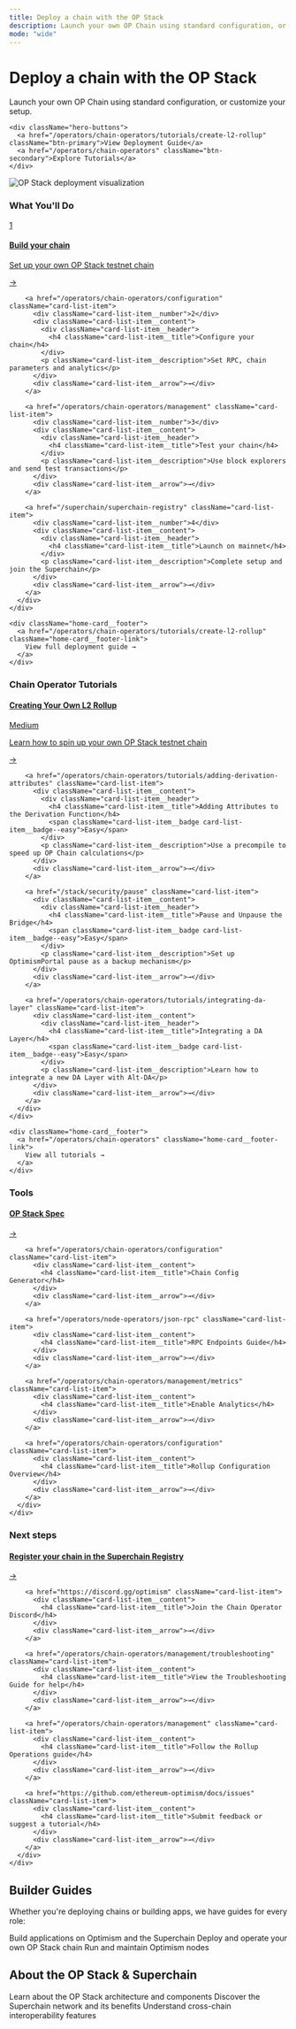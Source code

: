 ```yaml
---
title: Deploy a chain with the OP Stack
description: Launch your own OP Chain using standard configuration, or customize your setup.
mode: "wide"
---
```


<div className="hero-section">
  <div className="hero-content">
    <h1>Deploy a chain with the OP Stack</h1>
    <p>Launch your own OP Chain using standard configuration, or customize your setup.</p>

    <div className="hero-buttons">
      <a href="/operators/chain-operators/tutorials/create-l2-rollup" className="btn-primary">View Deployment Guide</a>
      <a href="/operators/chain-operators" className="btn-secondary">Explore Tutorials</a>
    </div>
  </div>

  <div className="hero-visual">
    <img src="/img/cube.png" alt="OP Stack deployment visualization" />
  </div>
</div>

<div className="home-cards" style={{display: 'grid', gridTemplateColumns: '1fr 1fr', gap: '2rem'}}>
  <div className="home-card">
    <div className="home-card__content">
      <h3 className="home-card__title">What You'll Do</h3>
      <div className="card-list">
        <a href="/operators/chain-operators/tutorials/create-l2-rollup" className="card-list-item">
          <div className="card-list-item__number">1</div>
          <div className="card-list-item__content">
            <div className="card-list-item__header">
              <h4 className="card-list-item__title">Build your chain</h4>
            </div>
            <p className="card-list-item__description">Set up your own OP Stack testnet chain</p>
          </div>
          <div className="card-list-item__arrow">→</div>
        </a>
        
        <a href="/operators/chain-operators/configuration" className="card-list-item">
          <div className="card-list-item__number">2</div>
          <div className="card-list-item__content">
            <div className="card-list-item__header">
              <h4 className="card-list-item__title">Configure your chain</h4>
            </div>
            <p className="card-list-item__description">Set RPC, chain parameters and analytics</p>
          </div>
          <div className="card-list-item__arrow">→</div>
        </a>
        
        <a href="/operators/chain-operators/management" className="card-list-item">
          <div className="card-list-item__number">3</div>
          <div className="card-list-item__content">
            <div className="card-list-item__header">
              <h4 className="card-list-item__title">Test your chain</h4>
            </div>
            <p className="card-list-item__description">Use block explorers and send test transactions</p>
          </div>
          <div className="card-list-item__arrow">→</div>
        </a>
        
        <a href="/superchain/superchain-registry" className="card-list-item">
          <div className="card-list-item__number">4</div>
          <div className="card-list-item__content">
            <div className="card-list-item__header">
              <h4 className="card-list-item__title">Launch on mainnet</h4>
            </div>
            <p className="card-list-item__description">Complete setup and join the Superchain</p>
          </div>
          <div className="card-list-item__arrow">→</div>
        </a>
      </div>
    </div>
    
    <div className="home-card__footer">
      <a href="/operators/chain-operators/tutorials/create-l2-rollup" className="home-card__footer-link">
        View full deployment guide →
      </a>
    </div>
  </div>

  <div className="home-card">
    <div className="home-card__content">
      <h3 className="home-card__title">Chain Operator Tutorials</h3>
      <div className="card-list">
        <a href="/operators/chain-operators/tutorials/create-l2-rollup" className="card-list-item">
          <div className="card-list-item__content">
            <div className="card-list-item__header">
              <h4 className="card-list-item__title">Creating Your Own L2 Rollup</h4>
              <span className="card-list-item__badge card-list-item__badge--medium">Medium</span>
            </div>
            <p className="card-list-item__description">Learn how to spin up your own OP Stack testnet chain</p>
          </div>
          <div className="card-list-item__arrow">→</div>
        </a>
        
        <a href="/operators/chain-operators/tutorials/adding-derivation-attributes" className="card-list-item">
          <div className="card-list-item__content">
            <div className="card-list-item__header">
              <h4 className="card-list-item__title">Adding Attributes to the Derivation Function</h4>
              <span className="card-list-item__badge card-list-item__badge--easy">Easy</span>
            </div>
            <p className="card-list-item__description">Use a precompile to speed up OP Chain calculations</p>
          </div>
          <div className="card-list-item__arrow">→</div>
        </a>
        
        <a href="/stack/security/pause" className="card-list-item">
          <div className="card-list-item__content">
            <div className="card-list-item__header">
              <h4 className="card-list-item__title">Pause and Unpause the Bridge</h4>
              <span className="card-list-item__badge card-list-item__badge--easy">Easy</span>
            </div>
            <p className="card-list-item__description">Set up OptimismPortal pause as a backup mechanism</p>
          </div>
          <div className="card-list-item__arrow">→</div>
        </a>
        
        <a href="/operators/chain-operators/tutorials/integrating-da-layer" className="card-list-item">
          <div className="card-list-item__content">
            <div className="card-list-item__header">
              <h4 className="card-list-item__title">Integrating a DA Layer</h4>
              <span className="card-list-item__badge card-list-item__badge--easy">Easy</span>
            </div>
            <p className="card-list-item__description">Learn how to integrate a new DA Layer with Alt-DA</p>
          </div>
          <div className="card-list-item__arrow">→</div>
        </a>
      </div>
    </div>
    
    <div className="home-card__footer">
      <a href="/operators/chain-operators" className="home-card__footer-link">
        View all tutorials →
      </a>
    </div>
  </div>
</div>

<div className="home-cards" style={{display: 'grid', gridTemplateColumns: '1fr 2fr', gap: '2rem'}}>
  <div className="home-card">
    <div className="home-card__content">
      <h3 className="home-card__title">Tools</h3>
      <div className="card-list">
        <a href="/stack/getting-started" className="card-list-item">
          <div className="card-list-item__content">
            <h4 className="card-list-item__title">OP Stack Spec</h4>
          </div>
          <div className="card-list-item__arrow">→</div>
        </a>
        
        <a href="/operators/chain-operators/configuration" className="card-list-item">
          <div className="card-list-item__content">
            <h4 className="card-list-item__title">Chain Config Generator</h4>
          </div>
          <div className="card-list-item__arrow">→</div>
        </a>
        
        <a href="/operators/node-operators/json-rpc" className="card-list-item">
          <div className="card-list-item__content">
            <h4 className="card-list-item__title">RPC Endpoints Guide</h4>
          </div>
          <div className="card-list-item__arrow">→</div>
        </a>
        
        <a href="/operators/chain-operators/management/metrics" className="card-list-item">
          <div className="card-list-item__content">
            <h4 className="card-list-item__title">Enable Analytics</h4>
          </div>
          <div className="card-list-item__arrow">→</div>
        </a>
        
        <a href="/operators/chain-operators/configuration" className="card-list-item">
          <div className="card-list-item__content">
            <h4 className="card-list-item__title">Rollup Configuration Overview</h4>
          </div>
          <div className="card-list-item__arrow">→</div>
        </a>
      </div>
    </div>
  </div>

  <div className="home-card">
    <div className="home-card__content">
      <h3 className="home-card__title">Next steps</h3>
      <div className="card-list">
        <a href="/superchain/superchain-registry" className="card-list-item">
          <div className="card-list-item__content">
            <h4 className="card-list-item__title">Register your chain in the Superchain Registry</h4>
          </div>
          <div className="card-list-item__arrow">→</div>
        </a>
        
        <a href="https://discord.gg/optimism" className="card-list-item">
          <div className="card-list-item__content">
            <h4 className="card-list-item__title">Join the Chain Operator Discord</h4>
          </div>
          <div className="card-list-item__arrow">→</div>
        </a>
        
        <a href="/operators/chain-operators/management/troubleshooting" className="card-list-item">
          <div className="card-list-item__content">
            <h4 className="card-list-item__title">View the Troubleshooting Guide for help</h4>
          </div>
          <div className="card-list-item__arrow">→</div>
        </a>
        
        <a href="/operators/chain-operators/management" className="card-list-item">
          <div className="card-list-item__content">
            <h4 className="card-list-item__title">Follow the Rollup Operations guide</h4>
          </div>
          <div className="card-list-item__arrow">→</div>
        </a>
        
        <a href="https://github.com/ethereum-optimism/docs/issues" className="card-list-item">
          <div className="card-list-item__content">
            <h4 className="card-list-item__title">Submit feedback or suggest a tutorial</h4>
          </div>
          <div className="card-list-item__arrow">→</div>
        </a>
      </div>
    </div>
  </div>
</div>

## Builder Guides

Whether you're deploying chains or building apps, we have guides for every role:

<CardGroup cols={3}>
  <Card title="App developers" href="/app-developers/get-started" icon="terminal">
    Build applications on Optimism and the Superchain
  </Card>
  <Card title="Chain operators" href="/operators/chain-operators" icon="server">
    Deploy and operate your own OP Stack chain
  </Card>
  <Card title="Node operators" href="/operators/node-operators" icon="computer">
    Run and maintain Optimism nodes
  </Card>
</CardGroup>

## About the OP Stack & Superchain

<CardGroup cols={3}>
  <Card title="About the OP Stack" href="/stack/getting-started" icon="layers">
    Learn about the OP Stack architecture and components
  </Card>
  <Card title="About the Superchain" href="/superchain/explainer" icon="link">
    Discover the Superchain network and its benefits
  </Card>
  <Card title="About Interop" href="/interop/explainer" icon="arrows-exchange">
    Understand cross-chain interoperability features
  </Card>
</CardGroup>